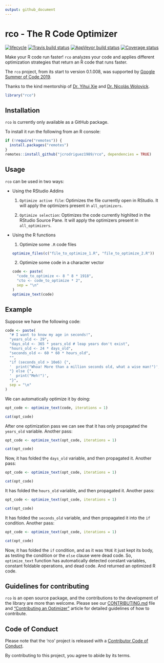 ```yaml
---
output: github_document
---
```


# rco - The R Code Optimizer

[![lifecycle](https://img.shields.io/badge/lifecycle-maturing-blue.svg)](https://www.tidyverse.org/lifecycle/#maturing)
[![Travis build status](https://travis-ci.org/jcrodriguez1989/rco.svg?branch=master)](https://travis-ci.org/jcrodriguez1989/rco)
[![AppVeyor build status](https://ci.appveyor.com/api/projects/status/github/jcrodriguez1989/rco?branch=master&svg=true)](https://ci.appveyor.com/project/jcrodriguez1989/rco)
[![Coverage status](https://codecov.io/gh/jcrodriguez1989/rco/branch/master/graph/badge.svg)](https://codecov.io/github/jcrodriguez1989/rco?branch=master)

Make your R code run faster!
`rco` analyzes your code and applies different optimization strategies that return an R code that runs faster.

The `rco` project, from its start to version 0.1.008, was supported by [Google Summer of Code 2019](https://summerofcode.withgoogle.com/projects/#5337917017292800).

Thanks to the kind mentorship of [Dr. Yihui Xie](https://yihui.name/en/) and [Dr. Nicolás Wolovick](https://cs.famaf.unc.edu.ar/~nicolasw/).

```r
library("rco")
```

## Installation

`rco` is currently only available as a GitHub package.

To install it run the following from an R console:

```r
if (!require("remotes")) {
  install.packages("remotes")
}
remotes::install_github("jcrodriguez1989/rco", dependencies = TRUE)
```

## Usage

`rco` can be used in two ways:

* Using the RStudio Addins

  1. `Optimize active file`: Optimizes the file currently open in RStudio. It will apply the optimizers present in `all_optimizers`.
  
  2. `Optimize selection`: Optimizes the code currently highlited in the RStudio Source Pane. It will apply the optimizers present in `all_optimizers`.

* Using the R functions

  1. Optimize some `.R` code files
  
  ```r
  optimize_files(c("file_to_optimize_1.R", "file_to_optimize_2.R"))
  ```
  
  2. Optimize some code in a character vector
  
  ```r
  code <- paste(
    "code_to_optimize <- 8 ^ 8 * 1918",
    "cto <- code_to_optimize * 2",
    sep = "\n"
  )
  optimize_text(code)
  ```

## Example

Suppose we have the following code:

```r
code <- paste(
  "# I want to know my age in seconds!",
  "years_old <- 29",
  "days_old <- 365 * years_old # leap years don't exist",
  "hours_old <- 24 * days_old",
  "seconds_old <- 60 * 60 * hours_old",
  "",
  "if (seconds_old > 10e6) {",
  '  print("Whoa! More than a million seconds old, what a wise man!")',
  "} else {",
  '  print("Meh!")',
  "}",
  sep = "\n"
)
```

We can automatically optimize it by doing:

```r
opt_code <- optimize_text(code, iterations = 1)
```

```r
cat(opt_code)
```

After one optimization pass we can see that it has only propagated the `years_old` variable. Another pass:

```r
opt_code <- optimize_text(opt_code, iterations = 1)
```

```r
cat(opt_code)
```

Now, it has folded the `days_old` variable, and then propagated it. Another pass:

```r
opt_code <- optimize_text(opt_code, iterations = 1)
```

```r
cat(opt_code)
```

It has folded the `hours_old` variable, and then propagated it. Another pass:

```r
opt_code <- optimize_text(opt_code, iterations = 1)
```

```r
cat(opt_code)
```

It has folded the `seconds_old` variable, and then propagated it into the `if` condition. Another pass:

```r
opt_code <- optimize_text(opt_code, iterations = 1)
```

```r
cat(opt_code)
```

Now, it has folded the `if` condition, and as it was `TRUE` it just kept its body, as testing the condition or the `else` clause were dead code.
So, `optimize_text` function has automatically detected constant variables, constant foldable operations, and dead code. And returned an optimized R code.

## Guidelines for contributing

`rco` is an open source package, and the contributions to the development of the library are more than welcome. Please see our [CONTRIBUTING.md](.github/CONTRIBUTING.md) file and ["Contributing an Optimizer"](https://jcrodriguez1989.github.io/rco/articles/contributing-an-optimizer.html) article for detailed guidelines of how to contribute.

## Code of Conduct

Please note that the 'rco' project is released with a [Contributor Code of Conduct](CODE_OF_CONDUCT.md).

By contributing to this project, you agree to abide by its terms.
